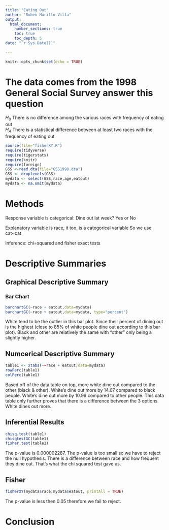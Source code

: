```yaml
---
title: "Eating Out"
author: "Ruben Murillo Villa"
output: 
  html_document:
    number_sections: true
    toc: true
    toc_depth: 5
date: "`r Sys.Date()`"    
    
---
```


```r
knitr::opts_chunk$set(echo = TRUE)
```

# The data comes from the 1998 General Social Survey answer this question

$H_0$ There is no difference among the various races with frequency of eating out  
$H_A$ There is a statistical difference between at least two races with the frequency of eating out  


```r
source(file="fisherXY.R")
require(tidyverse)
require(tigerstats)
require(knitr)
require(foreign)
GSS <-read.dta(file="GSS1998.dta")
GSS <- droplevels(GSS)
mydata <- select(GSS,race,age,eatout)
mydata <- na.omit(mydata)
```

# Methods

Response variable is categorical: Dine out lat week? Yes or No

Explanatory variable is race, it too, is a categorical variable
So we use cat~cat 

Inference: chi=squared and fisher exact tests

# Descriptive Summaries

## Graphical Descriptive Summary

### Bar Chart

```r
barchartGC(~race + eatout,data=mydata)
barchartGC(~race + eatout,data=mydata, type="percent")

```

White tend to be the outlier in this bar plot. Since their percent of dining out is the highest (close to 85% of white people dine out according to this bar plot). Black and other are relatively the same with "other" only being a slightly higher. 

## Numcerical Descriptive Summary

```r
table1 <- xtabs(~~race + eatout,data=mydata)
rowPerc(table1)
colPerc(table1)
```

Based off of the data table on top, more white dine out compared to the other (black & other). White's dine out more by 14.07 compared to black people. White's dine out more by 10.99 compared to other people. This data table only further proves that there is a difference between the 3 options. White dines out more. 

## Inferential Results


```r
chisq.test(table1)
chisqtestGC(table1)
fisher.test(table1)
```

The p-value is 0.000002287. The p-value is too small so we have to reject the null hypothesis. There is a difference between race and how frequent they dine out. That's what the chi squared test gave us.

## Fisher

```r
fisherXY(mydata$race,mydata$eatout, printAll = TRUE)
```

The p-value is less then 0.05 therefore we fail to reject.

# Conclusion